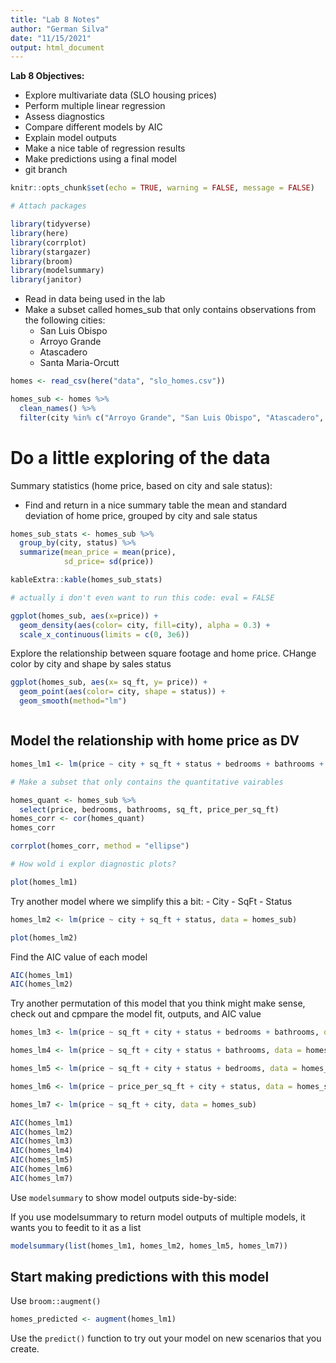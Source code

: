 ```yaml
---
title: "Lab 8 Notes"
author: "German Silva"
date: "11/15/2021"
output: html_document
---
```


**Lab 8 Objectives:**

- Explore multivariate data (SLO housing prices)
- Perform multiple linear regression
- Assess diagnostics
- Compare different models by AIC
- Explain model outputs
- Make a nice table of regression results
- Make predictions using a final model
- git branch

```r
knitr::opts_chunk$set(echo = TRUE, warning = FALSE, message = FALSE)

# Attach packages

library(tidyverse)
library(here)
library(corrplot)
library(stargazer)
library(broom)
library(modelsummary)
library(janitor)
```

- Read in data being used in the lab
- Make a subset called homes_sub that only contains observations from the following cities:
  - San Luis Obispo
  - Arroyo Grande
  - Atascadero
  - Santa Maria-Orcutt

```r
homes <- read_csv(here("data", "slo_homes.csv"))

homes_sub <- homes %>% 
  clean_names() %>% 
  filter(city %in% c("Arroyo Grande", "San Luis Obispo", "Atascadero", "Santa Maria-Orcutt"))

```

# Do a little exploring of the data


Summary statistics (home price, based on city and sale status):

- Find and return in a nice summary table the mean and standard deviation of home price, grouped by city and sale status

```r
homes_sub_stats <- homes_sub %>% 
  group_by(city, status) %>% 
  summarize(mean_price = mean(price),
            sd_price= sd(price))

kableExtra::kable(homes_sub_stats)

# actually i don't even want to run this code: eval = FALSE

ggplot(homes_sub, aes(x=price)) +
  geom_density(aes(color= city, fill=city), alpha = 0.3) +
  scale_x_continuous(limits = c(0, 3e6))
```

Explore the relationship between square footage and home price. CHange color by city and shape by sales status

```r
ggplot(homes_sub, aes(x= sq_ft, y= price)) +
  geom_point(aes(color= city, shape = status)) +
  geom_smooth(method="lm")



```

## Model the relationship with home price as DV

```r
homes_lm1 <- lm(price ~ city + sq_ft + status + bedrooms + bathrooms + price_per_sq_ft, data = homes_sub) # price per sq ft is redundant, bedrooms and bathrooms may be correlatedd, sqft is also connected to those. 

# Make a subset that only contains the quantitative vairables

homes_quant <- homes_sub %>% 
  select(price, bedrooms, bathrooms, sq_ft, price_per_sq_ft)
homes_corr <- cor(homes_quant)
homes_corr

corrplot(homes_corr, method = "ellipse")

# How wold i explor diagnostic plots?

plot(homes_lm1)

```

Try another model where we simplify this a bit:
- City
- SqFt
- Status

```r
homes_lm2 <- lm(price ~ city + sq_ft + status, data = homes_sub)

plot(homes_lm2)
```

Find the AIC value of each model
```r
AIC(homes_lm1)
AIC(homes_lm2)
```

Try another permutation of this model that you think might make sense, check out and cpmpare the model fit, outputs, and AIC value

```r
homes_lm3 <- lm(price ~ sq_ft + city + status + bedrooms + bathrooms, data = homes_sub)

homes_lm4 <- lm(price ~ sq_ft + city + status + bathrooms, data = homes_sub)

homes_lm5 <- lm(price ~ sq_ft + city + status + bedrooms, data = homes_sub)

homes_lm6 <- lm(price ~ price_per_sq_ft + city + status, data = homes_sub)

homes_lm7 <- lm(price ~ sq_ft + city, data = homes_sub)
```

```r
AIC(homes_lm1)
AIC(homes_lm2)
AIC(homes_lm3)
AIC(homes_lm4)
AIC(homes_lm5)
AIC(homes_lm6)
AIC(homes_lm7)
```

Use `modelsummary` to show model outputs side-by-side:

If you use modelsummary to return model outputs of multiple models, it wants you to feedit to it as a list
```r

modelsummary(list(homes_lm1, homes_lm2, homes_lm5, homes_lm7))
```

## Start making predictions with this model

Use `broom::augment()`

```r
homes_predicted <- augment(homes_lm1)
```

Use the `predict()` function to try out your model on new scenarios that you create.


